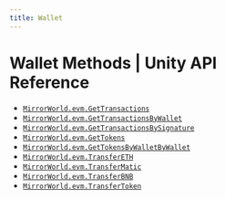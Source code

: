 ```yaml
---
title: Wallet
---
```


# Wallet Methods | Unity API Reference
- [`MirrorWorld.evm.GetTransactions`](/api-reference/unity/evm/wallet/GetTransactions)
- [`MirrorWorld.evm.GetTransactionsByWallet`](/api-reference/unity/evm/wallet/GetTransactionsByWallet)
- [`MirrorWorld.evm.GetTransactionsBySignature`](/api-reference/unity/evm/wallet/GetTransactionsBySignature)
- [`MirrorWorld.evm.GetTokens`](/api-reference/unity/evm/wallet/GetTokens)
- [`MirrorWorld.evm.GetTokensByWalletByWallet`](/api-reference/unity/evm/wallet/GetTokensByWalletByWallet)
- [`MirrorWorld.evm.TransferETH`](/api-reference/unity/evm/wallet/TransferETH)
- [`MirrorWorld.evm.TransferMatic`](/api-reference/unity/evm/wallet/TransferMatic)
- [`MirrorWorld.evm.TransferBNB`](/api-reference/unity/evm/wallet/TransferBNB)
- [`MirrorWorld.evm.TransferToken`](/api-reference/unity/evm/wallet/TransferToken)